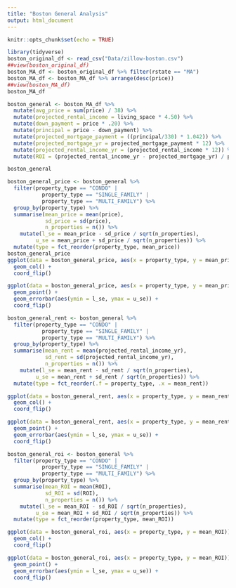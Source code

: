 ```yaml
---
title: "Boston General Analysis"
output: html_document
---
```


```r
knitr::opts_chunk$set(echo = TRUE)
```

```r
library(tidyverse)
boston_original_df <- read_csv("Data/zillow-boston.csv")
##view(boston_original_df)
boston_MA_df <- boston_original_df %>% filter(rstate == "MA")
boston_MA_df <- boston_MA_df %>% arrange(desc(price))
##view(boston_MA_df)
boston_MA_df
```
```r
boston_general <- boston_MA_df %>%
  mutate(avg_price = sum(price) / 38) %>%
  mutate(projected_rental_income = living_space * 4.50) %>%
  mutate(down_payment = price * .20) %>%
  mutate(principal = price - down_payment) %>%
  mutate(projected_mortgage_payment = ((principal/330) * 1.042)) %>%
  mutate(projected_mortgage_yr = projected_mortgage_payment * 12) %>%
  mutate(projected_rental_income_yr = (projected_rental_income * 12)) %>%
  mutate(ROI = (projected_rental_income_yr - projected_mortgage_yr) / projected_mortgage_yr)

boston_general
```
```r
boston_general_price <- boston_general %>%
  filter(property_type == "CONDO" |
           property_type == "SINGLE_FAMILY" |
           property_type == "MULTI_FAMILY") %>%
  group_by(property_type) %>%
  summarise(mean_price = mean(price),
            sd_price = sd(price),
            n_properties = n()) %>%
    mutate(l_se = mean_price - sd_price / sqrt(n_properties),
         u_se = mean_price + sd_price / sqrt(n_properties)) %>%
  mutate(type = fct_reorder(property_type, mean_price))
boston_general_price
ggplot(data = boston_general_price, aes(x = property_type, y = mean_price)) + 
  geom_col() +
  coord_flip()
```
```r
ggplot(data = boston_general_price, aes(x = property_type, y = mean_price)) +
  geom_point() +
  geom_errorbar(aes(ymin = l_se, ymax = u_se)) +
  coord_flip()
```


```r
boston_general_rent <- boston_general %>%
  filter(property_type == "CONDO" |
           property_type == "SINGLE_FAMILY" |
           property_type == "MULTI_FAMILY") %>%
  group_by(property_type) %>%
  summarise(mean_rent = mean(projected_rental_income_yr),
            sd_rent = sd(projected_rental_income_yr),
            n_properties = n()) %>%
    mutate(l_se = mean_rent - sd_rent / sqrt(n_properties),
         u_se = mean_rent + sd_rent / sqrt(n_properties)) %>%
  mutate(type = fct_reorder(.f = property_type, .x = mean_rent))

ggplot(data = boston_general_rent, aes(x = property_type, y = mean_rent)) + 
  geom_col() +
  coord_flip()
```

```r
ggplot(data = boston_general_rent, aes(x = property_type, y = mean_rent)) +
  geom_point() +
  geom_errorbar(aes(ymin = l_se, ymax = u_se)) +
  coord_flip()
```

```r
boston_general_roi <- boston_general %>%
  filter(property_type == "CONDO" |
           property_type == "SINGLE_FAMILY" |
           property_type == "MULTI_FAMILY") %>%
  group_by(property_type) %>%
  summarise(mean_ROI = mean(ROI),
            sd_ROI = sd(ROI),
            n_properties = n()) %>%
    mutate(l_se = mean_ROI - sd_ROI / sqrt(n_properties),
         u_se = mean_ROI + sd_ROI / sqrt(n_properties)) %>%
  mutate(type = fct_reorder(property_type, mean_ROI))

ggplot(data = boston_general_roi, aes(x = property_type, y = mean_ROI)) + 
  geom_col() +
  coord_flip()
```
```r
ggplot(data = boston_general_roi, aes(x = property_type, y = mean_ROI)) +
  geom_point() +
  geom_errorbar(aes(ymin = l_se, ymax = u_se)) +
  coord_flip()
```

